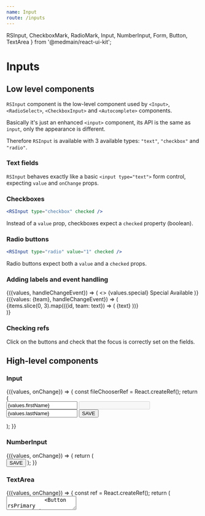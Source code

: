 ```yaml
---
name: Input
route: /inputs
---
```



  RSInput,
  CheckboxMark,
  RadioMark,
  Input,
  NumberInput,
  Form,
  Button,
  TextArea
} from '@medmain/react-ui-kit';


# Inputs

## Low level components

`RSInput` component is the low-level component used by `<Input>`, `<RadioSelect>`, `<CheckboxInput>` and `<Autocomplete>` components.

Basically it's just an enhanced `<input>` component, its API is the same as `input`, only the appearance is different.

Therefore `RSInput` is available with 3 available types: `"text"`, `"checkbox"` and `"radio"`.

### Text fields

`RSInput` behaves exactly like a basic `<input type="text">` form control, expecting `value` and `onChange` props.

<Playground>
  <Root>
    <RSInput type="text" value="Some text" onChange={console.log} />
    <span> </span>
    <RSInput type="text" value="Disabled field" disabled onChange={console.log} />
  </Root>
</Playground>

### Checkboxes

```jsx
<RSInput type="checkbox" checked />
```

Instead of a `value` prop, checkboxes expect a `checked` property (boolean).

<Playground>
  <Root>
    <RSInput type="checkbox" onChange={console.log} />
    <span> </span>
    <RSInput type="checkbox" checked onChange={console.log} />
    <span> </span>
    <RSInput type="checkbox" disabled onChange={console.log} />
    <span> </span>
    <RSInput type="checkbox" disabled checked onChange={console.log} />
  </Root>
</Playground>

### Radio buttons

```jsx
<RSInput type="radio" value="1" checked />
```

Radio buttons expect both a `value` and a `checked` props.

<Playground>
  <Root>
    <div style={{display: 'flex', alignItems: 'center'}}>
      <RSInput type="radio" value={'1'} onChange={console.log} />
      <span> </span>
      <RSInput type="radio" value={'1'} checked onChange={console.log} />
      <span> </span>
      <RSInput type="radio" value={'1'} disabled onChange={console.log} />
      <span> </span>
      <RSInput type="radio" value={'1'} disabled checked onChange={console.log} />
    </div>
  </Root>
</Playground>

### Adding labels and event handling

<Playground>
  <Root>
    <FormContainer
      initialValues={{
        special: false,
        available: true
      }}
    >
      {({values, handleChangeEvent}) => (
        <>
          {values.special}
          <label htmlFor="special">
            <RSInput
              type="checkbox"
              id="special"
              name="special"
              checked={values.special}
              onChange={handleChangeEvent}
            />
            Special
          </label>
          <span> </span>
          <label htmlFor="available">
            <RSInput
              type="checkbox"
              id="available"
              name="available"
              checked={values.available}
              onChange={handleChangeEvent}
            />
            Available
          </label>
        </>
      )}
    </FormContainer>
  </Root>
</Playground>

<Playground>
  <Root>
    <FormContainer initialValues={{team: '2'}}>
      {({values: {team}, handleChangeEvent}) => (
        <div style={{display: 'flex', alignItems: 'center'}}>
          {items.slice(0, 3).map(({id, team: text}) => (
            <label key={id} htmlFor={id} style={{display: 'inline-flex', marginRight: '1rem'}}>
              <RSInput
                type="radio"
                name="team"
                value={id}
                id={id}
                checked={team === id}
                onChange={handleChangeEvent}
              />
              <span>{text}</span>
            </label>
          ))}
        </div>
      )}
    </FormContainer>
  </Root>
</Playground>

### Checking refs

Click on the buttons and check that the focus is correctly set on the fields.

<Playground>
  <Root>
    <CheckingRefs />
  </Root>
</Playground>

## High-level components

### Input

<Playground>
  <Root>
    <FormContainer
      initialValues={{
        firstName: 'Larry',
        lastName: 'Bird'
      }}
    >
      {({values, onChange}) => {
        const fileChooserRef = React.createRef();
        return (
          <Form onSubmit={console.log}>
            <Input value={values.firstName} onChange={onChange('firstName')} />
            <Input disabled />
            <Input required value={values.lastName} onChange={onChange('lastName')} />
            <Button rsPrimary type="submit">
              SAVE
            </Button>
          </Form>
        );
      }}
    </FormContainer>
  </Root>
</Playground>

### NumberInput

<Playground>
  <Root>
    <FormContainer
      initialValues={{
        number: 33
      }}
    >
      {({values, onChange}) => {
        return (
          <Form onSubmit={console.log}>
            <NumberInput value={values.number} onChange={onChange('number')} />
            <NumberInput disabled />
            <Button rsPrimary type="submit">
              SAVE
            </Button>
          </Form>
        );
      }}
    </FormContainer>
  </Root>
</Playground>

### TextArea

<Playground>
  <Root>
    <FormContainer
      initialValues={{
        text: 'Hello world'
      }}
    >
      {({values, onChange}) => {
        const ref = React.createRef();
        return (
          <Form onSubmit={console.log}>
            <TextArea ref={ref} required value={values.text} onChange={onChange('text')} />
            <Button rsPrimary type="submit">
              SAVE
            </Button>
            <Button onClick={() => ref.current.focus()}>Set focus</Button>
          </Form>
        );
      }}
    </FormContainer>
  </Root>
</Playground>
